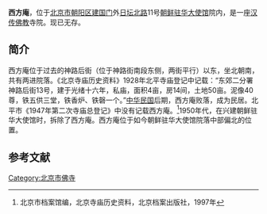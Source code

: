 '''西方庵'''，位于[[北京市|北京市]][[朝阳区_(北京市)|朝阳区]][[建国门_(北京)|建国门]]外[[日坛北路|日坛北路]]11号[[朝鲜驻华大使馆|朝鲜驻华大使馆]]院内，是一座[[汉传佛教|汉传佛教]]寺院。现已无存。

==简介==
西方庵位于过去的神路后街（位于神路街南段东侧，两街平行）以东，坐北朝南，共有两进院落。《北京寺庙历史资料》1928年北平寺庙登记中记载：“东郊二分署神路后街13号，建于光绪十六年，私庙，面积4亩，房14间，土地50亩。泥像40尊，铁五供三堂，铁香炉、铁磬一个。”[[中华民国|中华民国]]后期，西方庵败落，成为民居。北平市《1947年第二次寺庙总登记》中没有记载西方庵。<ref>北京市档案馆编，北京寺庙历史资料，北京档案出版社，1997年</ref>1950年代，在兴建朝鲜驻华大使馆时，拆除了西方庵。西方庵位于如今朝鲜驻华大使馆院落中部偏北的位置。

==参考文献==
{{reflist}}

[[Category:北京市佛寺|Category:北京市佛寺]]
